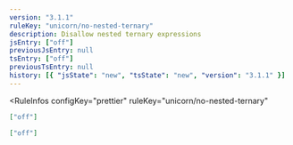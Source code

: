 ```yaml
---
version: "3.1.1"
ruleKey: "unicorn/no-nested-ternary"
description: Disallow nested ternary expressions
jsEntry: ["off"]
previousJsEntry: null
tsEntry: ["off"]
previousTsEntry: null
history: [{ "jsState": "new", "tsState": "new", "version": "3.1.1" }]
---
```


<RuleInfos 
  configKey="prettier" 
  ruleKey="unicorn/no-nested-ternary" 
>

```json
["off"]
```

```json
["off"]
```

</RuleInfos>
